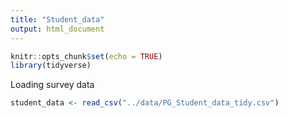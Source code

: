 ```yaml
---
title: "Student_data"
output: html_document
---
```


```r
knitr::opts_chunk$set(echo = TRUE)
library(tidyverse)
```

Loading survey data

```r
student_data <- read_csv("../data/PG_Student_data_tidy.csv")
```
